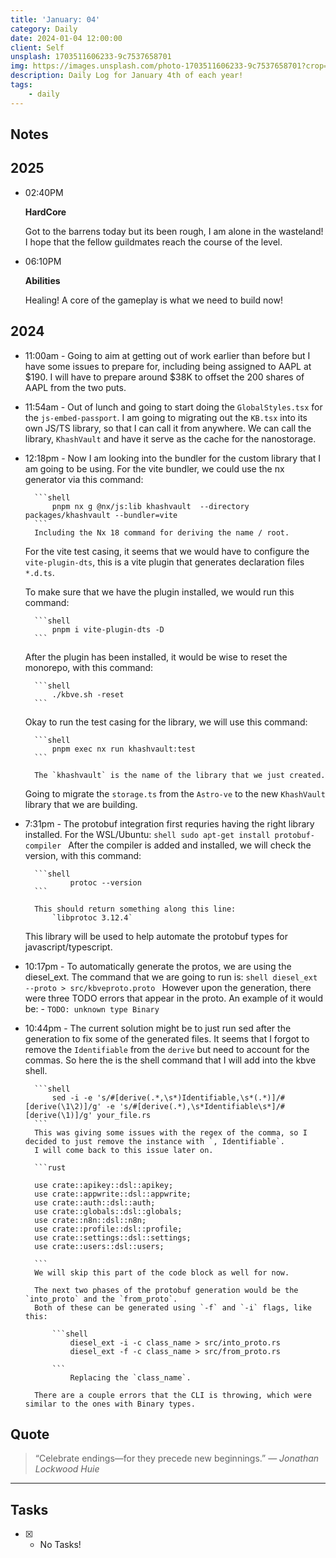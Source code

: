 ```yaml
---
title: 'January: 04'
category: Daily
date: 2024-01-04 12:00:00
client: Self
unsplash: 1703511606233-9c7537658701
img: https://images.unsplash.com/photo-1703511606233-9c7537658701?crop=entropy&cs=srgb&fm=jpg&ixid=MnwzNjM5Nzd8MHwxfHJhbmRvbXx8fHx8fHx8fDE2ODE3NDg2ODY&ixlib=rb-4.0.3&q=85
description: Daily Log for January 4th of each year!
tags:
    - daily
---
```


## Notes

## 2025

-   02:40PM

    **HardCore**

    Got to the barrens today but its been rough, I am alone in the wasteland!
    I hope that the fellow guildmates reach the course of the level.

-   06:10PM

    **Abilities**

    Healing! A core of the gameplay is what we need to build now!


## 2024

-   11:00am - Going to aim at getting out of work earlier than before but I have some issues to prepare for, including being assigned to AAPL at $190.
    I will have to prepare around $38K to offset the 200 shares of AAPL from the two puts.

-   11:54am - Out of lunch and going to start doing the `GlobalStyles.tsx` for the `js-embed-passport`.
    I am going to migrating out the `KB.tsx` into its own JS/TS library, so that I can call it from anywhere.
    We can call the library, `KhashVault` and have it serve as the cache for the nanostorage.

-   12:18pm - Now I am looking into the bundler for the custom library that I am going to be using.
    For the vite bundler, we could use the nx generator via this command:

          ```shell
              pnpm nx g @nx/js:lib khashvault  --directory packages/khashvault --bundler=vite
          ```
          Including the Nx 18 command for deriving the name / root.

    For the vite test casing, it seems that we would have to configure the `vite-plugin-dts`, this is a vite plugin that generates declaration files `*.d.ts`.

    To make sure that we have the plugin installed, we would run this command:

          ```shell
              pnpm i vite-plugin-dts -D
          ```

    After the plugin has been installed, it would be wise to reset the monorepo, with this command:

          ```shell
              ./kbve.sh -reset
          ```

    Okay to run the test casing for the library, we will use this command:

          ```shell
              pnpm exec nx run khashvault:test
          ```

          The `khashvault` is the name of the library that we just created.

    Going to migrate the `storage.ts` from the `Astro-ve` to the new `KhashVault` library that we are building.

-   7:31pm - The protobuf integration first requries having the right library installed.
    For the WSL/Ubuntu:
    `shell
          sudo apt-get install protobuf-compiler
      `
    After the compiler is added and installed, we will check the version, with this command:

          ```shell
                  protoc --version
          ```

          This should return something along this line:
              `libprotoc 3.12.4`

    This library will be used to help automate the protobuf types for javascript/typescript.

-   10:17pm - To automatically generate the protos, we are using the diesel_ext.
    The command that we are going to run is:
    `shell
          diesel_ext --proto > src/kbveproto.proto
      `
    However upon the generation, there were three TODO errors that appear in the proto.
    An example of it would be: - `TODO: unknown type Binary`

-   10:44pm - The current solution might be to just run sed after the generation to fix some of the generated files.
    It seems that I forgot to remove the `Identifiable` from the `derive` but need to account for the commas.
    So here the is the shell command that I will add into the kbve shell.

          ```shell
              sed -i -e 's/#[derive(.*,\s*)Identifiable,\s*(.*)]/#[derive(\1\2)]/g' -e 's/#[derive(.*),\s*Identifiable\s*]/#[derive(\1)]/g' your_file.rs
          ```
          This was giving some issues with the regex of the comma, so I decided to just remove the instance with `, Identifiable`.
          I will come back to this issue later on.

          ```rust

          use crate::apikey::dsl::apikey;
          use crate::appwrite::dsl::appwrite;
          use crate::auth::dsl::auth;
          use crate::globals::dsl::globals;
          use crate::n8n::dsl::n8n;
          use crate::profile::dsl::profile;
          use crate::settings::dsl::settings;
          use crate::users::dsl::users;

          ```
          We will skip this part of the code block as well for now.

          The next two phases of the protobuf generation would be the `into_proto` and the `from_proto`.
          Both of these can be generated using `-f` and `-i` flags, like this:

              ```shell
                  diesel_ext -i -c class_name > src/into_proto.rs
                  diesel_ext -f -c class_name > src/from_proto.rs

              ```
                  Replacing the `class_name`.

          There are a couple errors that the CLI is throwing, which were similar to the ones with Binary types.


## Quote

> “Celebrate endings—for they precede new beginnings.”
> — <cite>Jonathan Lockwood Huie</cite>

---

## Tasks

-   [x] -   No Tasks!
